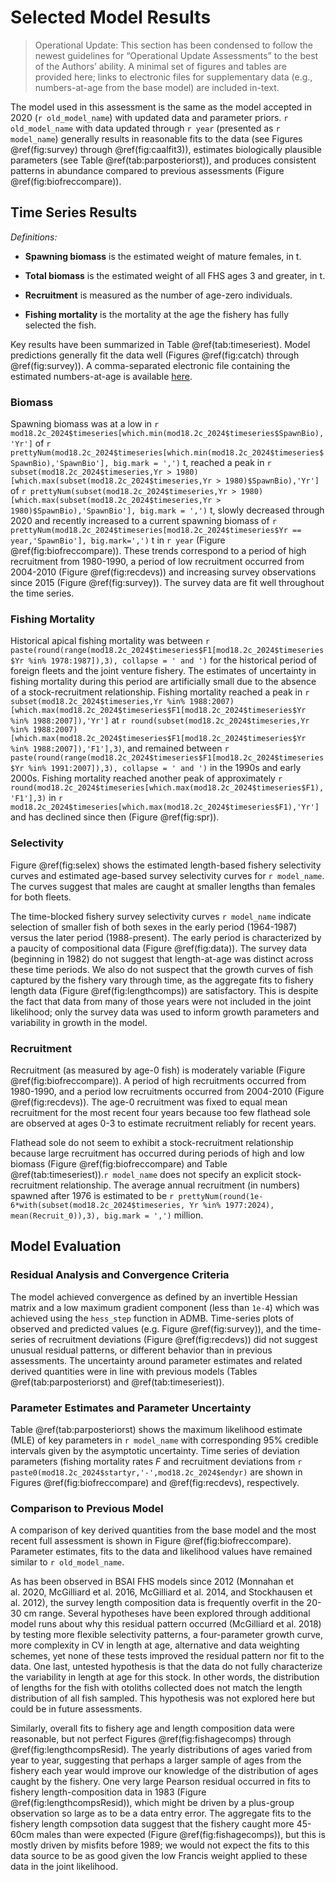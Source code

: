 # Selected Model Results

> Operational Update: This section has been condensed to follow the newest guidelines for "Operational Update Assessments" to the best of the Authors' ability. A minimal set of figures and tables are provided here; links to electronic files for supplementary data (e.g., numbers-at-age from the base model) are included in-text.

The model used in this assessment is the same as the model accepted in 2020 (`r old_model_name`) with updated data and parameter priors. `r old_model_name` with data updated through `r year` (presented as `r model_name`) generally results in reasonable fits to the data (see Figures \@ref(fig:survey) through \@ref(fig:caalfit3)), estimates biologically plausible parameters (see Table \@ref(tab:parposteriorst)), and produces consistent patterns in abundance compared to previous assessments (Figure \@ref(fig:biofreccompare)).

## Time Series Results

*Definitions:*

-   **Spawning biomass** is the estimated weight of mature females, in t.

-   **Total biomass** is the estimated weight of all FHS ages 3 and greater, in t.

-   **Recruitment** is measured as the number of age-zero individuals.

-   **Fishing mortality** is the mortality at the age the fishery has fully selected the fish.

Key results have been summarized in Table \@ref(tab:timeseriest). Model predictions generally fit the data well (Figures \@ref(fig:catch) through \@ref(fig:survey)). A comma-separated electronic file containing the estimated numbers-at-age is available [here](https://github.com/afsc-assessments/bsai-fhs/blob/main/2024/mgmt/18.2c_2024/natage.csv).

### Biomass

Spawning biomass was at a low in `r mod18.2c_2024$timeseries[which.min(mod18.2c_2024$timeseries$SpawnBio),'Yr']` of `r prettyNum(mod18.2c_2024$timeseries[which.min(mod18.2c_2024$timeseries$SpawnBio),'SpawnBio'], big.mark = ',')` t, reached a peak in `r subset(mod18.2c_2024$timeseries,Yr > 1980)[which.max(subset(mod18.2c_2024$timeseries,Yr > 1980)$SpawnBio),'Yr']` of `r prettyNum(subset(mod18.2c_2024$timeseries,Yr > 1980)[which.max(subset(mod18.2c_2024$timeseries,Yr > 1980)$SpawnBio),'SpawnBio'], big.mark = ',')` t, slowly decreased through 2020 and recently increased to a current spawning biomass of `r prettyNum(mod18.2c_2024$timeseries[mod18.2c_2024$timeseries$Yr == year,'SpawnBio'], big.mark=',')` t in `r year` (Figure \@ref(fig:biofreccompare)). These trends correspond to a period of high recruitment from 1980-1990, a period of low recruitment occurred from 2004-2010 (Figure \@ref(fig:recdevs)) and increasing survey observations since 2015 (Figure \@ref(fig:survey)). The survey data are fit well throughout the time series.

### Fishing Mortality

Historical apical fishing mortality was between `r paste(round(range(mod18.2c_2024$timeseries$F1[mod18.2c_2024$timeseries$Yr %in% 1978:1987]),3), collapse = ' and ')` for the historical period of foreign fleets and the joint venture fishery. The estimates of uncertainty in fishing mortality during this period are artificially small due to the absence of a stock-recruitment relationship. Fishing mortality reached a peak in `r  subset(mod18.2c_2024$timeseries,Yr %in% 1988:2007)[which.max(mod18.2c_2024$timeseries$F1[mod18.2c_2024$timeseries$Yr %in% 1988:2007]),'Yr']` at `r round(subset(mod18.2c_2024$timeseries,Yr %in% 1988:2007)[which.max(mod18.2c_2024$timeseries$F1[mod18.2c_2024$timeseries$Yr %in% 1988:2007]),'F1'],3)`, and remained between `r paste(round(range(mod18.2c_2024$timeseries$F1[mod18.2c_2024$timeseries$Yr %in% 1991:2007]),3), collapse = ' and ')` in the 1990s and early 2000s. Fishing mortality reached another peak of approximately `r round(mod18.2c_2024$timeseries[which.max(mod18.2c_2024$timeseries$F1),'F1'],3)` in `r  mod18.2c_2024$timeseries[which.max(mod18.2c_2024$timeseries$F1),'Yr']` and has declined since then (Figure \@ref(fig:spr)).

### Selectivity

Figure \@ref(fig:selex) shows the estimated length-based fishery selectivity curves and estimated age-based survey selectivity curves for `r model_name`. The curves suggest that males are caught at smaller lengths than females for both fleets.

The time-blocked fishery survey selectivity curves `r model_name` indicate selection of smaller fish of both sexes in the early period (1964-1987) versus the later period (1988-present). The early period is characterized by a paucity of compositional data (Figure \@ref(fig:data)). The survey data (beginning in 1982) do not suggest that length-at-age was distinct across these time periods. We also do not suspect that the growth curves of fish captured by the fishery vary through time, as the aggregate fits to fishery length data (Figure \@ref(fig:lengthcomps)) are satisfactory. This is despite the fact that data from many of those years were not included in the joint likelihood; only the survey data was used to inform growth parameters and variability in growth in the model.

### Recruitment

Recruitment (as measured by age-0 fish) is moderately variable (Figure \@ref(fig:biofreccompare)). A period of high recruitments occurred from 1980-1990, and a period low recruitments occurred from 2004-2010 (Figure \@ref(fig:recdevs)). The age-0 recruitment was fixed to equal mean recruitment for the most recent four years because too few flathead sole are observed at ages 0-3 to estimate recruitment reliably for recent years.

Flathead sole do not seem to exhibit a stock-recruitment relationship because large recruitment has occurred during periods of high and low biomass (Figure \@ref(fig:biofreccompare) and Table \@ref(tab:timeseriest)).`r model_name` does not specify an explicit stock-recruitment relationship. The average annual recruitment (in numbers) spawned after 1976 is estimated to be `r prettyNum(round(1e-6*with(subset(mod18.2c_2024$timeseries, Yr %in% 1977:2024), mean(Recruit_0)),3), big.mark = ',')` million.

## Model Evaluation

### Residual Analysis and Convergence Criteria

The model achieved convergence as defined by an invertible Hessian matrix and a low maximum gradient component (less than `1e-4`) which was achieved using the `hess_step` function in ADMB. Time-series plots of observed and predicted values (e.g. Figure \@ref(fig:survey)), and the time-series of recruitment deviations (Figure \@ref(fig:recdevs)) did not suggest unusual residual patterns, or different behavior than in previous assessments. The uncertainty around parameter estimates and related derived quantities were in line with previous models (Tables \@ref(tab:parposteriorst) and \@ref(tab:timeseriest)).

### Parameter Estimates and Parameter Uncertainty

Table \@ref(tab:parposteriorst) shows the maximum likelihood estimate (MLE) of key parameters in `r model_name` with corresponding 95% credible intervals given by the asymptotic uncertainty. Time series of deviation parameters (fishing mortality rates $F$ and recruitment deviations from `r paste0(mod18.2c_2024$startyr,'-',mod18.2c_2024$endyr)` are shown in Figures \@ref(fig:biofreccompare) and \@ref(fig:recdevs), respectively.
 
### Comparison to Previous Model

A comparison of key derived quantities from the base model and the most recent full assessment is shown in Figure \@ref(fig:biofreccompare). Parameter estimates, fits to the data and likelihood values have remained similar to `r old_model_name`. 

As has been observed in BSAI FHS models since 2012 (Monnahan et al. 2020, McGilliard et al. 2016, McGilliard et al. 2014, and Stockhausen et al. 2012), the survey length composition data is frequently overfit in the 20-30 cm range. Several hypotheses have been explored through additional model runs about why this residual pattern occurred (McGilliard et al. 2018) by testing more flexible selectivity patterns, a four-parameter growth curve, more complexity in CV in length at age, alternative and data weighting schemes, yet none of these tests improved the residual pattern nor fit to the data. One last, untested hypothesis is that the data do not fully characterize the variability in length at age for this stock. In other words, the distribution of lengths for the fish with otoliths collected does not match the length distribution of all fish sampled. This hypothesis was not explored here but could be in future assessments.

Similarly, overall fits to fishery age and length composition data were reasonable, but not perfect  Figures \@ref(fig:fishagecomps) through \@ref(fig:lengthcompsResid).
The yearly distributions of ages varied from year to year, suggesting that perhaps a larger sample of ages from the fishery each year would improve our knowledge of the distribution of ages caught by the fishery. One very large Pearson residual occurred in fits to fishery length-composition data in 1983 (Figure \@ref(fig:lengthcompsResid)), which might be driven by a plus-group observation so large as to be a data entry error. The aggregate fits to the fishery length compsotion data suggest that the fishery caught more 45-60cm males than were expected (Figure \@ref(fig:fishagecomps)), but this is mostly driven by misfits before 1989; we would not expect the fits to this data source to be as good given the low Francis weight applied to these data in the joint likelihood.
 
